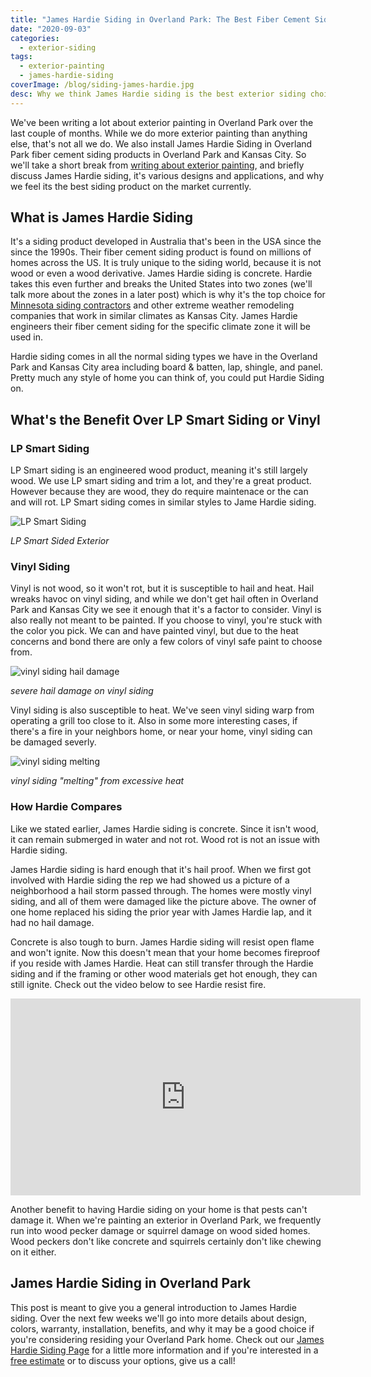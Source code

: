 ```yaml
---
title: "James Hardie Siding in Overland Park: The Best Fiber Cement Siding"
date: "2020-09-03"
categories:
  - exterior-siding
tags:
  - exterior-painting
  - james-hardie-siding
coverImage: /blog/siding-james-hardie.jpg
desc: Why we think James Hardie siding is the best exterior siding choice for your home
---
```


We've been writing a lot about exterior painting in Overland Park over the last couple of months. While we do more exterior painting than anything else, that's not all we do. We also install James Hardie Siding in Overland Park fiber cement siding products in Overland Park and Kansas City. So we'll take a short break from [writing about exterior painting](https://greatplainspaintingkc.com/prep-work-for-exterior-painting-overland-park/), and briefly discuss James Hardie siding, it's various designs and applications, and why we feel its the best siding product on the market currently.

## What is James Hardie Siding

It's a siding product developed in Australia that's been in the USA since the since the 1990s. Their fiber cement siding product is found on millions of homes across the US. It is truly unique to the siding world, because it is not wood or even a wood derivative. James Hardie siding is concrete. Hardie takes this even further and breaks the United States into two zones (we'll talk more about the zones in a later post) which is why it's the top choice for [Minnesota siding contractors](https://craftsmanschoice.com/minneapolis-james-hardie-siding-minnesota/) and other extreme weather remodeling companies that work in similar climates as Kansas City. James Hardie engineers their fiber cement siding for the specific climate zone it will be used in.

Hardie siding comes in all the normal siding types we have in the Overland Park and Kansas City area including board & batten, lap, shingle, and panel. Pretty much any style of home you can think of, you could put Hardie Siding on.

## What's the Benefit Over LP Smart Siding or Vinyl

### LP Smart Siding

LP Smart siding is an engineered wood product, meaning it's still largely wood. We use LP smart siding and trim a lot, and they're a great product. However because they are wood, they do require maintenace or the can and will rot. LP Smart siding comes in similar styles to Jame Hardie siding.

![LP Smart Siding](/blog/images/lp-smart-siding.jpg)

_LP Smart Sided Exterior_

### Vinyl Siding

Vinyl is not wood, so it won't rot, but it is susceptible to hail and heat. Hail wreaks havoc on vinyl siding, and while we don't get hail often in Overland Park and Kansas City we see it enough that it's a factor to consider. Vinyl is also really not meant to be painted. If you choose to vinyl, you're stuck with the color you pick. We can and have painted vinyl, but due to the heat concerns and bond there are only a few colors of vinyl safe paint to choose from.

![vinyl siding hail damage](/blog/images/damaged-siding_1480712447.jpg)

_severe hail damage on vinyl siding_

Vinyl siding is also susceptible to heat. We've seen vinyl siding warp from operating a grill too close to it. Also in some more interesting cases, if there's a fire in your neighbors home, or near your home, vinyl siding can be damaged severly.

![vinyl siding melting](/blog/images/021228080-melted-vinyl-siding-main.jpg)

_vinyl siding "melting" from excessive heat_

### How Hardie Compares

Like we stated earlier, James Hardie siding is concrete. Since it isn't wood, it can remain submerged in water and not rot. Wood rot is not an issue with Hardie siding.

James Hardie siding is hard enough that it's hail proof. When we first got involved with Hardie siding the rep we had showed us a picture of a neighborhood a hail storm passed through. The homes were mostly vinyl siding, and all of them were damaged like the picture above. The owner of one home replaced his siding the prior year with James Hardie lap, and it had no hail damage.

Concrete is also tough to burn. James Hardie siding will resist open flame and won't ignite. Now this doesn't mean that your home becomes fireproof if you reside with James Hardie. Heat can still transfer through the Hardie siding and if the framing or other wood materials get hot enough, they can still ignite. Check out the video below to see Hardie resist fire.

<iframe
  src="https://www.youtube.com/embed/FlciOSsIHr0"
  width="560"
  height="315"
  frameborder="0"
  allowfullscreen="allowfullscreen"
></iframe>

Another benefit to having Hardie siding on your home is that pests can't damage it. When we're painting an exterior in Overland Park, we frequently run into wood pecker damage or squirrel damage on wood sided homes. Wood peckers don't like concrete and squirrels certainly don't like chewing on it either.

## James Hardie Siding in Overland Park

This post is meant to give you a general introduction to James Hardie siding. Over the next few weeks we'll go into more details about design, colors, warranty, installation, benefits, and why it may be a good choice if you're considering residing your Overland Park home. Check out our [James Hardie Siding Page](https://greatplainspaintingkc.com/james-hardie-siding-kansas-city/) for a little more information and if you're interested in a [free estimate](https://greatplainspaintingkc.com/contact/) or to discuss your options, give us a call!
